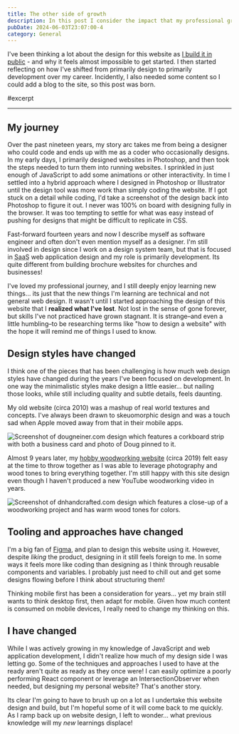 ```yaml
---
title: The other side of growth
description: In this post I consider the impact that my professional growth as a software engineer has had on my skills as a designer. Where there is growth, there can also be loss.
pubDate: 2024-06-03T23:07:00-4
category: General
---
```


I've been thinking a lot about the design for this website as [I build it in public](/build-in-public) - and why it feels almost impossible to get started. I then started reflecting on how I've shifted from primarily design to primarily development over my career. Incidently, I also needed some content so I could add a blog to the site, so this post was born.

#excerpt

---

## My journey

Over the past nineteen years, my story arc takes me from being a designer who could code and ends up with me as a coder who occasionally designs. In my early days, I primarily designed websites in Photoshop, and then took the steps needed to turn them into running websites. I sprinkled in just enough of JavaScript to add some animations or other interactivity. In time I settled into a hybrid approach where I designed in Photoshop or Illustrator until the design tool was more work than simply coding the website. If I got stuck on a detail while coding, I'd take a screenshot of the design back into Photoshop to figure it out. I never was 100% on board with designing fully in the browser. It was too tempting to settle for what was easy instead of pushing for designs that might be difficult to replicate in CSS.

Fast-forward fourteen years and now I describe myself as software engineer and often don't even mention myself as a designer. I'm still involved in design since I work on a design system team, but that is focused in <abbr title="Software as a Service">SaaS</abbr> web application design and my role is primarily development. Its quite different from building brochure websites for churches and businesses!

I've loved my professional journey, and I still deeply enjoy learning new things… its just that the new things I'm learning are technical and not general web design. It wasn't until I started approaching the design of this website that I **realized what I've lost**. Not lost in the sense of gone forever, but skills I've not practiced have grown stagnant. It is strange–and even a little humbling–to be researching terms like "how to design a website" with the hope it will remind me of things I used to know.

## Design styles have changed

I think one of the pieces that has been challenging is how much web design styles have changed during the years I've been focused on development. In one way the minimalistic styles make design a little easier… but nailing those looks, while still including quality and subtle details, feels daunting.

My old website (circa 2010) was a mashup of real world textures and concepts. I've always been drawn to skeuomorphic design and was a touch sad when Apple moved away from that in their mobile apps.

<Image src={dougneinerScreenshot} widths={[1000,500]} alt="Screenshot of dougneiner.com design which features a corkboard strip with both a business card and photo of Doug pinned to it." />

Almost 9 years later, my [hobby woodworking website](https://dnhandcrafted.com) (circa 2019) felt easy at the time to throw together as I was able to leverage photography and wood tones to bring everything together. I'm still happy with this site design even though I haven't produced a new YouTube woodworking video in years.

<Image src={dnhandcraftedScreenshot} widths={[1000,500]} alt="Screenshot of dnhandcrafted.com design which features a close-up of a woodworking project and has warm wood tones for colors." />

## Tooling and approaches have changed

I'm a big fan of [Figma](https://www.figma.com/), and plan to design this website using it. However, despite _liking_ the product, designing in it still feels foreign to me. In some ways it feels more like coding than designing as I think through reusable components and variables. I probably just need to chill out and get some designs flowing before I think about structuring them!

Thinking mobile first has been a consideration for years… yet my brain still wants to think desktop first, then adapt for mobile. Given how much content is consumed on mobile devices, I really need to change my thinking on this.

## I have changed

While I was actively growing in my knowledge of JavaScript and web application development, I didn't realize how much of my design side I was letting go. Some of the techniques and approaches I used to have at the ready aren't quite as ready as they once were! I can easily optimize a poorly performing React component or leverage an IntersectionObserver when needed, but designing my personal website? That's another story.

Its clear I'm going to have to brush up on a lot as I undertake this website design and build, but I'm hopeful some of it will come back to me quickly. As I ramp back up on website design, I left to wonder… what previous knowledge will my _new_ learnings displace!